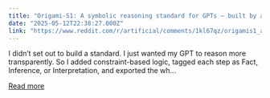 ```yaml
---
title: "Origami-S1: A symbolic reasoning standard for GPTs — built by accident"
date: "2025-05-12T22:38:27.000Z"
link: "https://www.reddit.com/r/artificial/comments/1kl67qz/origamis1_a_symbolic_reasoning_standard_for_gpts/"
---
```


I didn’t set out to build a standard. I just wanted my GPT to reason more transparently.
 So I added constraint-based logic, tagged each step as Fact, Inference, or Interpretation, and exported the wh...

[Read more](https://www.reddit.com/r/artificial/comments/1kl67qz/origamis1_a_symbolic_reasoning_standard_for_gpts/)
